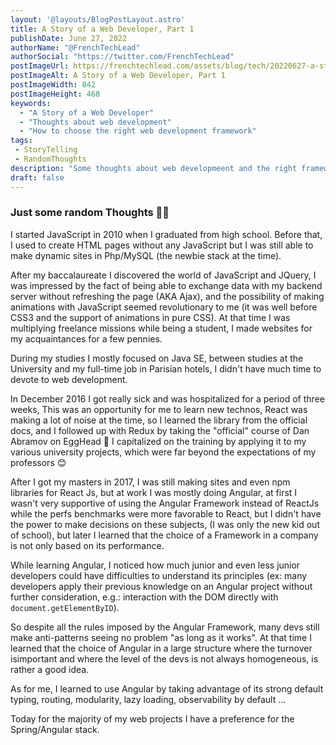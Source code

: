 ```yaml
---
layout: '@layouts/BlogPostLayout.astro'
title: A Story of a Web Developer, Part 1
publishDate: June 27, 2022
authorName: "@FrenchTechLead"
authorSocial: "https://twitter.com/FrenchTechLead"
postImageUrl: https://frenchtechlead.com/assets/blog/tech/20220627-a-story-of-a-web-developer/0.png
postImageAlt: A Story of a Web Developer, Part 1
postImageWidth: 842
postImageHeight: 468
keywords:
  - "A Story of a Web Developer"
  - "Thoughts about web development"
  - "How to choose the right web development framework"
tags:
 - StoryTelling
 - RandomThoughts
description: "Some thoughts about web developmeent and the right framework to use."
draft: false
---
```


### Just some random Thoughts 👨‍💻
I started JavaScript in 2010 when I graduated from high school.
Before that, I used to create HTML pages without any JavaScript but I was still able to make dynamic sites in Php/MySQL (the newbie stack at the time).

After my baccalaureate I discovered the world of JavaScript and JQuery, I was impressed by the fact of being able to exchange data with my backend server without refreshing the page (AKA Ajax), and the possibility of making animations with JavaScript seemed revolutionary to me (it was well before CSS3 and the support of animations in pure CSS).
At that time I was multiplying freelance missions while being a student, I made websites for my acquaintances for a few pennies.

During my studies I mostly focused on Java SE, between studies at the University and my full-time job in Parisian hotels, I didn't have much time to devote to web development.

In December 2016 I got really sick and was hospitalized for a period of three weeks, This was an opportunity for me to learn new technos, React was making a lot of noise at the time, so I learned the library from the official docs, and I followed up with Redux by taking the "official" course of Dan Abramov on EggHead 🥚
I capitalized on the training by applying it to my various university projects, which were far beyond the expectations of my professors 😊

After I got my masters in 2017, I was still making sites and even npm libraries for React Js, but at work I was mostly doing Angular, at first I wasn't very supportive of using the Angular Framework instead of ReactJs while the perfs benchmarks were more favorable to React, but I didn't have the power to make decisions on these subjects, (I was only the new kid out of school), but later I learned that the choice of a Framework in a company is not only based on its performance.

While learning Angular, I noticed how much junior and even less junior developers could have difficulties to understand its principles (ex: many developers apply their previous knowledge on an Angular project without further consideration, e.g.: interaction with the DOM directly with `document.getElementByID`).

So despite all the rules imposed by the Angular Framework, many devs still make anti-patterns seeing no problem "as long as it works".
At that time I learned that the choice of Angular in a large structure where the turnover isimportant and where the level of the devs is not always homogeneous, is rather a good idea.

As for me, I learned to use Angular by taking advantage of its strong default typing, routing, modularity, lazy loading, observability by default ...

Today for the majority of my web projects I have a preference for the Spring/Angular stack.
